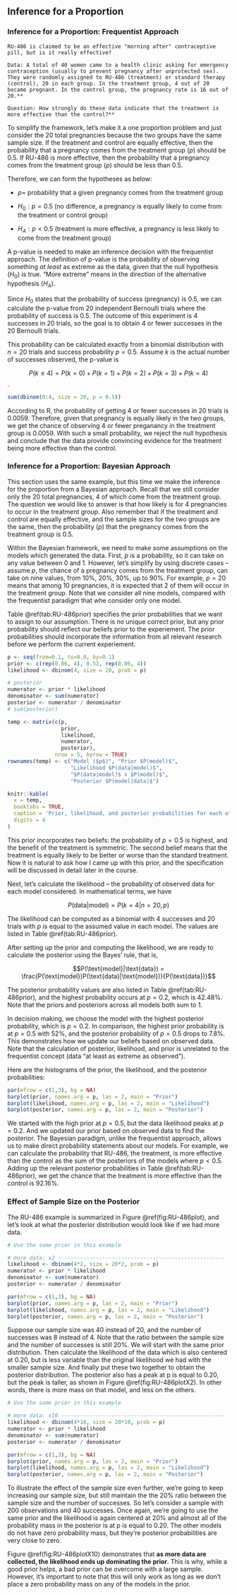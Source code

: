 ## Inference for a Proportion

### Inference for a Proportion: Frequentist Approach

```example
RU-486 is claimed to be an effective "morning after" contraceptive pill, but is it really effective?

Data: A total of 40 women came to a health clinic asking for emergency contraception (usually to prevent pregnancy after unprotected sex). They were randomly assigned to RU-486 (treatment) or standard therapy (control), 20 in each group. In the treatment group, 4 out of 20 became pregnant. In the control group, the pregnancy rate is 16 out of 20.**

Question: How strongly do these data indicate that the treatment is more effective than the control?**
```

To simplify the framework, let's make it a one proportion problem and just consider the 20 total pregnancies because the two groups have the same sample size. If the treatment and control are equally effective, then the probability that a pregnancy comes from the treatment group ($p$) should be 0.5. If RU-486 is more effective, then the probability that a pregnancy comes from the treatment group ($p$) should be less than 0.5.

Therefore, we can form the hypotheses as below:

* $p =$ probability that a given pregnancy comes from the treatment group

* $H_0: p = 0.5$ (no difference, a pregnancy is equally likely to come from the treatment or control group)

* $H_A: p < 0.5$ (treatment is more effective, a pregnancy is less likely to come from the treatment group)
 
A p-value is needed to make an inference decision with the frequentist approach. The definition of p-value is the probability of observing something *at least* as extreme as the data, given that the null hypothesis ($H_0$) is true. "More extreme" means in the direction of the alternative hypothesis ($H_A$).

Since $H_0$ states that the probability of success (pregnancy) is 0.5, we can calculate the p-value from 20 independent Bernoulli trials where the probability of success is 0.5. The outcome of this experiment is 4 successes in 20 trials, so the goal is to obtain 4 or fewer successes in the 20 Bernoulli trials. 

This probability can be calculated exactly from a binomial distribution with $n=20$ trials and success probability $p=0.5$. Assume $k$ is the actual number of successes observed, the p-value is 

$$P(k \leq 4) = P(k = 0) + P(k = 1) + P(k = 2) + P(k = 3) + P(k = 4)$$.

```r
sum(dbinom(0:4, size = 20, p = 0.5))
```

According to $\mathsf{R}$, the probability of getting 4 or fewer successes in 20 trials is 0.0059. Therefore, given that pregnancy is equally likely in the two groups, we get the chance of observing 4 or fewer preganancy in the treatment group is 0.0059. With such a small probability, we reject the null hypothesis and conclude that the data provide convincing evidence for the treatment being more effective than the control. 

### Inference for a Proportion: Bayesian Approach

This section uses the same example, but this time we make the inference for the proportion from a Bayesian approach. Recall that we still consider only the 20 total pregnancies, 4 of which come from the treatment group. The question we would like to answer is that how likely is for 4 pregnancies to occur in the treatment group. Also remember that if the treatment and control are equally effective, and the sample sizes for the two groups are the same, then the probability ($p$) that the pregnancy comes from the treatment group is 0.5. 

Within the Bayesian framework, we need to make some assumptions on the models which generated the data. First, $p$ is a probability, so it can take on any value between 0 and 1. However, let's simplify by using discrete cases -- assume $p$, the chance of a pregnancy comes from the treatment group, can take on nine values, from 10%, 20%, 30%, up to 90%. For example, $p = 20%$ means that among 10 pregnancies, it is expected that 2 of them will occur in the treatment group. Note that we consider all nine models, compared with the frequentist paradigm that whe consider only one model. 

Table \@ref(tab:RU-486prior) specifies the prior probabilities that we want to assign to our assumption. There is no unique correct prior, but any prior probability should reflect our beliefs prior to the experiement. The prior probabilities should incorporate the information from all relevant research before we perform the current experiement.

```r

p <- seq(from=0.1, to=0.9, by=0.1)
prior <- c(rep(0.06, 4), 0.52, rep(0.06, 4))
likelihood <- dbinom(4, size = 20, prob = p)

# posterior
numerator <- prior * likelihood
denominator <- sum(numerator)
posterior <- numerator / denominator
# sum(posterior)

temp <- matrix(c(p,
                 prior,
                 likelihood,
                 numerator,
                 posterior), 
               nrow = 5, byrow = TRUE)
rownames(temp) <- c("Model ($p$)", "Prior $P(model)$", 
                    "Likelihood $P(data|model)$",
                    "$P(data|model)$ x $P(model)$",
                    "Posterior $P(model|data)$")

knitr::kable(
  x = temp,
  booktabs = TRUE,
  caption = 'Prior, likelihood, and posterior probabilities for each of the 9 models',
  digits = 4
)
```

This prior incorporates two beliefs: the probability of $p = 0.5$ is highest, and the benefit of the treatment is symmetric. The second belief means that the treatment is equally likely to be better or worse than the standard treatment. Now it is natural to ask how I came up with this prior, and the specification will be discussed in detail later in the course.

Next, let's calculate the likelihood -- the probability of observed data for each model considered. In mathematical terms, we have

$$ P(\text{data}|\text{model}) = P(k = 4 | n = 20, p)$$

The likelihood can be computed as a binomial with 4 successes and 20 trials with $p$ is equal to the assumed value in each model. The values are listed in Table \@ref(tab:RU-486prior).

After setting up the prior and computing the likelihood, we are ready to calculate the posterior using the Bayes' rule, that is,

$$P(\text{model}|\text{data}) = \frac{P(\text{model})P(\text{data}|\text{model})}{P(\text{data})}$$

The posterior probability values are also listed in Table \@ref(tab:RU-486prior), and the highest probability occurs at $p=0.2$, which is 42.48%. Note that the priors and posteriors across all models both sum to 1.

In decision making, we choose the model with the highest posterior probability, which is $p=0.2$. In comparison, the highest prior probability is at $p=0.5$ with 52%, and the posterior probability of $p=0.5$ drops to 7.8%. This demonstrates how we update our beliefs based on observed data. Note that the calculation of posterior, likelihood, and prior is unrelated to the frequentist concept (data "at least as extreme as observed").


Here are the histograms of the prior, the likelihood, and the posterior probabilities:

```r
par(mfrow = c(1,3), bg = NA)
barplot(prior, names.arg = p, las = 2, main = "Prior")
barplot(likelihood, names.arg = p, las = 2, main = "Likelihood")
barplot(posterior, names.arg = p, las = 2, main = "Posterior")
```

We started with the high prior at $p=0.5$, but the data likelihood peaks at $p=0.2$. And we updated our prior based on observed data to find the posterior. The Bayesian paradigm, unlike the frequentist approach, allows us to make direct probability statements about our models. For example, we can calculate the probability that RU-486, the treatment, is more effective than the control as the sum of the posteriors of the models where $p<0.5$. Adding up the relevant posterior probabilities in Table \@ref(tab:RU-486prior), we get the chance that the treatment is more effective than the control is 92.16%. 

### Effect of Sample Size on the Posterior

The RU-486 example is summarized in Figure \@ref(fig:RU-486plot), and let's look at what the posterior distribution would look like if we had more data.

```r
# Use the same prior in this example

# more data: x2 -----------------------------------------------------
likelihood <- dbinom(4*2, size = 20*2, prob = p)
numerator <- prior * likelihood
denominator <- sum(numerator)
posterior <- numerator / denominator

par(mfrow = c(1,3), bg = NA)
barplot(prior, names.arg = p, las = 2, main = "Prior")
barplot(likelihood, names.arg = p, las = 2, main = "Likelihood")
barplot(posterior, names.arg = p, las = 2, main = "Posterior")
```

Suppose our sample size was 40 instead of 20, and the number of successes was 8 instead of 4. Note that the ratio between the sample size and the number of successes is still 20%. We will start with the same prior distribution. Then calculate the likelihood of the data which is also centered at 0.20, but is less variable than the original likelihood we had with the smaller sample size. And finally put these two together to obtain the posterior distribution. The posterior also has a peak at p is equal to 0.20, but the peak is taller, as shown in Figure \@ref(fig:RU-486plotX2). In other words, there is more mass on that model, and less on the others. 

```r
# Use the same prior in this example

# more data: x10 ----------------------------------------------------
likelihood <- dbinom(4*10, size = 20*10, prob = p)
numerator <- prior * likelihood
denominator <- sum(numerator)
posterior <- numerator / denominator

par(mfrow = c(1,3), bg = NA)
barplot(prior, names.arg = p, las = 2, main = "Prior")
barplot(likelihood, names.arg = p, las = 2, main = "Likelihood")
barplot(posterior, names.arg = p, las = 2, main = "Posterior")
```

To illustrate the effect of the sample size even further, we're going to keep increasing our sample size, but still maintain the the 20% ratio between the sample size and the number of successes. So let's consider a sample with 200 observations and 40 successes. Once again, we're going to use the same prior and the likelihood is again centered at 20% and almost all of the probability mass in the posterior is at p is equal to 0.20. The other models do not have zero probability mass, but they're posterior probabilities are very close to zero. 

Figure \@ref(fig:RU-486plotX10) demonstrates that **as more data are collected, the likelihood ends up dominating the prior**. This is why, while a good prior helps, a bad prior can be overcome with a large sample. However, it's important to note that this will only work as long as we don't place a zero probability mass on any of the models in the prior. 

